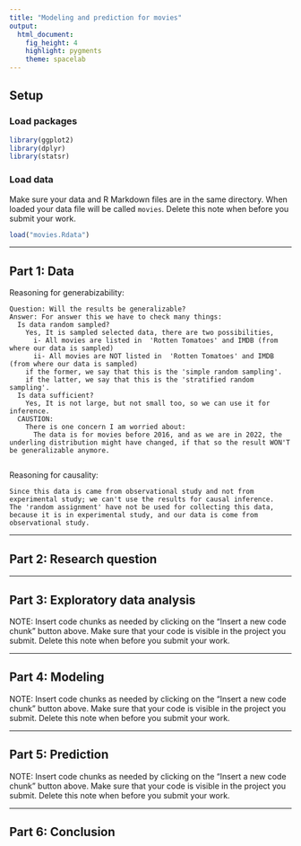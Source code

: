 ```yaml
---
title: "Modeling and prediction for movies"
output: 
  html_document: 
    fig_height: 4
    highlight: pygments
    theme: spacelab
---
```


## Setup

### Load packages

```r
library(ggplot2)
library(dplyr)
library(statsr)
```

### Load data

Make sure your data and R Markdown files are in the same directory. When loaded
your data file will be called `movies`. Delete this note when before you submit 
your work. 

```r
load("movies.Rdata")
```



* * *

## Part 1: Data

  Reasoning for generabizability:
  
    Question: Will the results be generalizable? 
    Answer: For answer this we have to check many things:
      Is data random sampled?
        Yes, It is sampled selected data, there are two possibilities,
          i- All movies are listed in  'Rotten Tomatoes' and IMDB (from where our data is sampled)
          ii- All movies are NOT listed in  'Rotten Tomatoes' and IMDB (from where our data is sampled)
        if the former, we say that this is the 'simple random sampling'.
        if the latter, we say that this is the 'stratified random sampling'.
      Is data sufficient?
        Yes, It is not large, but not small too, so we can use it for inference.
      CAUSTION: 
        There is one concern I am worried about:
          The data is for movies before 2016, and as we are in 2022, the underling distribution might have changed, if that so the result WON'T be generalizable anymore.
          
  Reasoning for causality:
  
    Since this data is came from observational study and not from experimental study; we can't use the results for causal inference.
    The 'random assignment' have not be used for collecting this data, because it is in experimental study, and our data is come from observational study.
  
* * *

## Part 2: Research question



* * *

## Part 3: Exploratory data analysis

NOTE: Insert code chunks as needed by clicking on the "Insert a new code chunk" 
button above. Make sure that your code is visible in the project you submit. 
Delete this note when before you submit your work.

* * *

## Part 4: Modeling

NOTE: Insert code chunks as needed by clicking on the "Insert a new code chunk" 
button above. Make sure that your code is visible in the project you submit. 
Delete this note when before you submit your work.

* * *

## Part 5: Prediction

NOTE: Insert code chunks as needed by clicking on the "Insert a new code chunk" 
button above. Make sure that your code is visible in the project you submit. 
Delete this note when before you submit your work.

* * *

## Part 6: Conclusion

